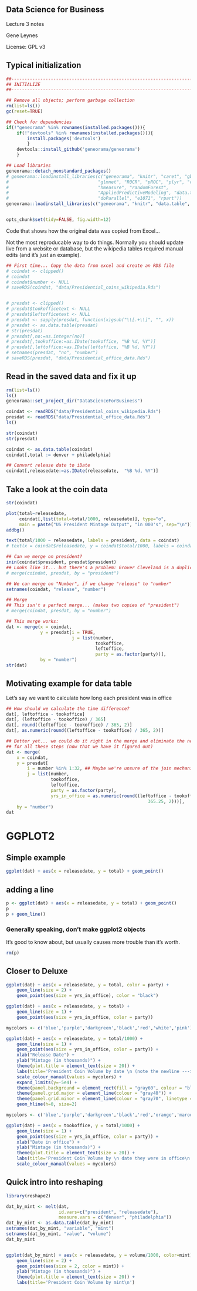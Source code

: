 

## Data Science for Business

Lecture 3 notes

Gene Leynes

License: GPL v3

## Typical initialization

```r
##------------------------------------------------------------------------------
## INITIALIZE
##------------------------------------------------------------------------------

## Remove all objects; perform garbage collection
rm(list=ls())
gc(reset=TRUE)

## Check for dependencies
if(!"geneorama" %in% rownames(installed.packages())){
    if(!"devtools" %in% rownames(installed.packages())){
        install.packages('devtools')
        }
    devtools::install_github('geneorama/geneorama')
    }

## Load libraries
geneorama::detach_nonstandard_packages()
# geneorama::loadinstall_libraries(c("geneorama", "knitr", "caret", "gbm", 
# 								   "glmnet", "ROCR", "pROC", "plyr", "class", 
# 								   "hmeasure", "randomForest", 
# 								   "AppliedPredictiveModeling", "data.table", 
# 								   "doParallel", "e1071", "rpart"))
geneorama::loadinstall_libraries(c("geneorama", "knitr", "data.table", "ggplot2"))


opts_chunk$set(tidy=FALSE, fig.width=12)
```

Code that shows how the original data was copied from Excel...

Not the most reproducable way to do things.  Normally you should update live from a website or database, but the wikipedia tables required manual edits (and it's just an example).


```r
## First time... Copy the data from excel and create an RDS file
# coindat <- clipped()
# coindat
# coindat$number <- NULL
# saveRDS(coindat, "data/Presidential_coins_wikipedia.Rds")


# presdat <- clipped()
# presdat$tookofficetext <- NULL
# presdat$leftofficetext <- NULL
# presdat <- sapply(presdat, function(x)gsub("\\[.+\\]", "", x))
# presdat <- as.data.table(presdat)
# str(presdat)
# presdat[,no:=as.integer(no)]
# presdat[,tookoffice:=as.IDate(tookoffice, "%B %d, %Y")]
# presdat[,leftoffice:=as.IDate(leftoffice, "%B %d, %Y")]
# setnames(presdat, "no", "number")
# saveRDS(presdat, "data/Presidential_office_data.Rds")

```


## Read in the saved data and fix it up

```r
rm(list=ls())
ls()
geneorama::set_project_dir("DataScienceForBusiness")

coindat <- readRDS("data/Presidential_coins_wikipedia.Rds")
presdat <- readRDS("data/Presidential_office_data.Rds")
ls()

str(coindat)
str(presdat)

coindat <- as.data.table(coindat)
coindat[,total := denver + philadelphia]

## Convert release date to iDate
coindat[,releasedate:=as.IDate(releasedate,  "%B %d, %Y")]
```

## Take a look at the coin data
```r
str(coindat)

plot(total~releasedate, 
	 coindat[,list(total=total/1000, releasedate)], type="o", 
	 main = paste("US President Mintage Output", "in 000's", sep="\n"))
addbg()

text(total/1000 ~ releasedate, labels = president, data = coindat)
# text(x = coindat$releasedate, y = coindat$total/1000, labels = coindat$president)
```


```r
## Can we merge on president?
inin(coindat$president, presdat$president)
## Looks like it... but there's a problem: Grover Cleveland is a duplicate
# merge(coindat, presdat, by = "president")

## We can merge on "Number", if we change "release" to "number"
setnames(coindat, "release", "number")

## Merge
## This isn't a perfect merge... (makes two copies of "president")
# merge(coindat, presdat, by = "number")

## This merge works:
dat <- merge(x = coindat, 
             y = presdat[i = TRUE,
                         j = list(number,
                                  tookoffice, 
                                  leftoffice, 
                                  party = as.factor(party))], 
             by = "number")
str(dat)
```

## Motivating example for data table

Let's say we want to calculate how long each president was in office

```r

## How should we calculate the time difference?
dat[, leftoffice - tookoffice]
dat[, (leftoffice - tookoffice) / 365]
dat[, round((leftoffice - tookoffice) / 365, 2)]
dat[, as.numeric(round((leftoffice - tookoffice) / 365, 2))]

## Better yet... we could do it right in the merge and eliminate the need
## for all these steps (now that we have it figured out)
dat <- merge(
    x = coindat, 
    y = presdat[
        i = number %in% 1:32, ## Maybe we're unsure of the join mechanics
        j = list(number,
                 tookoffice, 
                 leftoffice, 
                 party = as.factor(party),
                 yrs_in_office = as.numeric(round((leftoffice - tookoffice) / 
                                                      365.25, 2)))], 
    by = "number")
dat

```

# GGPLOT2

## Simple example

```r
ggplot(dat) + aes(x = releasedate, y = total) + geom_point()
```

## adding a line

```r
p <- ggplot(dat) + aes(x = releasedate, y = total) + geom_point()
p
p + geom_line()
```

### Generally speaking, don't make ggplot2 objects
It's good to know about, but usually causes more trouble than it's worth.
```r
rm(p)
```


## Closer to Deluxe

```r
ggplot(dat) + aes(x = releasedate, y = total, color = party) + 
    geom_line(size = 2) +
    geom_point(aes(size = yrs_in_office), color = "black")  
```

```r
ggplot(dat) + aes(x = releasedate, y = total) + 
    geom_line(size = 1) +
    geom_point(aes(size = yrs_in_office, color = party))  
```

```r
mycolors <- c('blue','purple','darkgreen','black','red','white','pink')

ggplot(dat) + aes(x = releasedate, y = total/1000) + 
    geom_line(size = 1) +
    geom_point(aes(size = yrs_in_office, color = party)) +
    xlab("Release Date") +
    ylab("Mintage (in thousands)") +
    theme(plot.title = element_text(size = 20)) +
    labs(title='President Coin Volume by date \n (note the newline --->)\n') +
    scale_colour_manual(values = mycolors) +
    expand_limits(y=-5e4) +
    theme(panel.background = element_rect(fill = "gray60", colour = "black")) +
    theme(panel.grid.major = element_line(colour = "gray40")) +
    theme(panel.grid.minor = element_line(colour = "gray70", linetype = "dotted")) + 
    geom_hline(h=0, size=2)
```

```r
mycolors <- c('blue','purple','darkgreen','black','red','orange','maroon')

ggplot(dat) + aes(x = tookoffice, y = total/1000) + 
    geom_line(size = 1) +
    geom_point(aes(size = yrs_in_office, color = party)) +
    xlab("Date in office") +
    ylab("Mintage (in thousands)") +
    theme(plot.title = element_text(size = 20)) +
    labs(title='President Coin Volume by \n date they were in office\n') +
    scale_colour_manual(values = mycolors) 
```


## Quick intro into reshaping

```r
library(reshape2)

dat_by_mint <- melt(dat,
                    id.vars=c("president", "releasedate"),
                    measure.vars = c("denver", "philadelphia"))
dat_by_mint <- as.data.table(dat_by_mint)
setnames(dat_by_mint, "variable", "mint")
setnames(dat_by_mint, "value", "volume")
dat_by_mint


ggplot(dat_by_mint) + aes(x = releasedate, y = volume/1000, color=mint) + 
    geom_line(size = 2) +
    geom_point(aes(size = 2, color = mint)) +
    ylab("Mintage (in thousands)") +
    theme(plot.title = element_text(size = 20)) +
    labs(title='President Coin Volume by mint\n')
```




